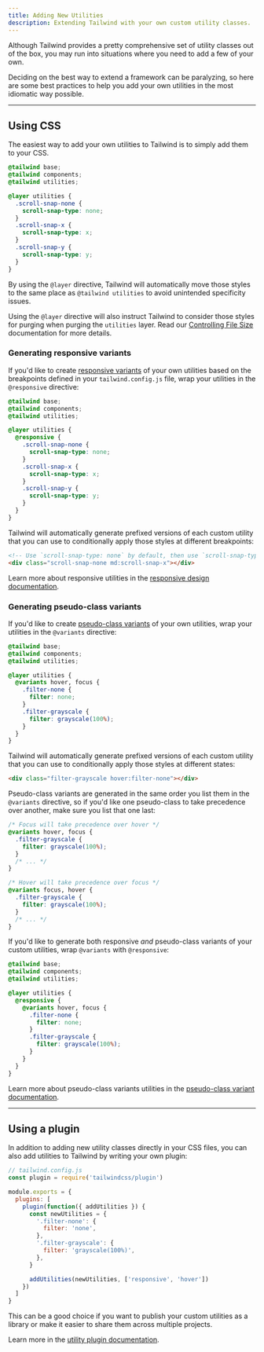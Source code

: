 ```yaml
---
title: Adding New Utilities
description: Extending Tailwind with your own custom utility classes.
---
```



Although Tailwind provides a pretty comprehensive set of utility classes out of the box, you may run into situations where you need to add a few of your own.

Deciding on the best way to extend a framework can be paralyzing, so here are some best practices to help you add your own utilities in the most idiomatic way possible.

---

## Using CSS

The easiest way to add your own utilities to Tailwind is to simply add them to your CSS.

```css
@tailwind base;
@tailwind components;
@tailwind utilities;

@layer utilities {
  .scroll-snap-none {
    scroll-snap-type: none;
  }
  .scroll-snap-x {
    scroll-snap-type: x;
  }
  .scroll-snap-y {
    scroll-snap-type: y;
  }
}
```

By using the `@layer` directive, Tailwind will automatically move those styles to the same place as `@tailwind utilities` to avoid unintended specificity issues.

Using the `@layer` directive will also instruct Tailwind to consider those styles for purging when purging the `utilities` layer. Read our [Controlling File Size](/docs/controlling-file-size) documentation for more details.

### Generating responsive variants

If you'd like to create [responsive variants](/docs/responsive-design) of your own utilities based on the breakpoints defined in your `tailwind.config.js` file, wrap your utilities in the `@responsive` directive:

```css
@tailwind base;
@tailwind components;
@tailwind utilities;

@layer utilities {
  @responsive {
    .scroll-snap-none {
      scroll-snap-type: none;
    }
    .scroll-snap-x {
      scroll-snap-type: x;
    }
    .scroll-snap-y {
      scroll-snap-type: y;
    }
  }
}
```

Tailwind will automatically generate prefixed versions of each custom utility that you can use to conditionally apply those styles at different breakpoints:

```html
<!-- Use `scroll-snap-type: none` by default, then use `scroll-snap-type: x` on medium screens and up -->
<div class="scroll-snap-none md:scroll-snap-x"></div>
```

Learn more about responsive utilities in the [responsive design documentation](/docs/responsive-design).

### Generating pseudo-class variants

If you'd like to create [pseudo-class variants](/docs/pseudo-class-variants) of your own utilities, wrap your utilities in the `@variants` directive:

```css
@tailwind base;
@tailwind components;
@tailwind utilities;

@layer utilities {
  @variants hover, focus {
    .filter-none {
      filter: none;
    }
    .filter-grayscale {
      filter: grayscale(100%);
    }
  }
}
```

Tailwind will automatically generate prefixed versions of each custom utility that you can use to conditionally apply those styles at different states:

```html
<div class="filter-grayscale hover:filter-none"></div>
```

Pseudo-class variants are generated in the same order you list them in the `@variants` directive, so if you'd like one pseudo-class to take precedence over another, make sure you list that one last:

```css
/* Focus will take precedence over hover */
@variants hover, focus {
  .filter-grayscale {
    filter: grayscale(100%);
  }
  /* ... */
}

/* Hover will take precedence over focus */
@variants focus, hover {
  .filter-grayscale {
    filter: grayscale(100%);
  }
  /* ... */
}
```

If you'd like to generate both responsive _and_ pseudo-class variants of your custom utilities, wrap `@variants` with `@responsive`:

```css
@tailwind base;
@tailwind components;
@tailwind utilities;

@layer utilities {
  @responsive {
    @variants hover, focus {
      .filter-none {
        filter: none;
      }
      .filter-grayscale {
        filter: grayscale(100%);
      }
    }
  }
}
```

Learn more about pseudo-class variants utilities in the [pseudo-class variant documentation](/docs/pseudo-class-variants).

---

## Using a plugin

In addition to adding new utility classes directly in your CSS files, you can also add utilities to Tailwind by writing your own plugin:

```js
// tailwind.config.js
const plugin = require('tailwindcss/plugin')

module.exports = {
  plugins: [
    plugin(function({ addUtilities }) {
      const newUtilities = {
        '.filter-none': {
          filter: 'none',
        },
        '.filter-grayscale': {
          filter: 'grayscale(100%)',
        },
      }

      addUtilities(newUtilities, ['responsive', 'hover'])
    })
  ]
}

```

This can be a good choice if you want to publish your custom utilities as a library or make it easier to share them across multiple projects.

Learn more in the [utility plugin documentation](/docs/plugins#adding-utilities).
